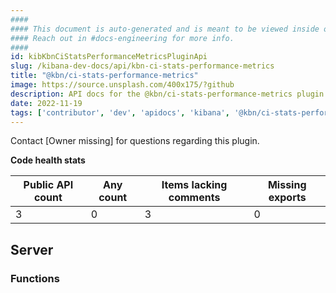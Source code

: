 ```yaml
---
####
#### This document is auto-generated and is meant to be viewed inside our experimental, new docs system.
#### Reach out in #docs-engineering for more info.
####
id: kibKbnCiStatsPerformanceMetricsPluginApi
slug: /kibana-dev-docs/api/kbn-ci-stats-performance-metrics
title: "@kbn/ci-stats-performance-metrics"
image: https://source.unsplash.com/400x175/?github
description: API docs for the @kbn/ci-stats-performance-metrics plugin
date: 2022-11-19
tags: ['contributor', 'dev', 'apidocs', 'kibana', '@kbn/ci-stats-performance-metrics']
---
```




Contact [Owner missing] for questions regarding this plugin.

**Code health stats**

| Public API count  | Any count | Items lacking comments | Missing exports |
|-------------------|-----------|------------------------|-----------------|
| 3 | 0 | 3 | 0 |

## Server

### Functions
<DocDefinitionList data={kbnCiStatsPerformanceMetricsObj.server.functions}/>

